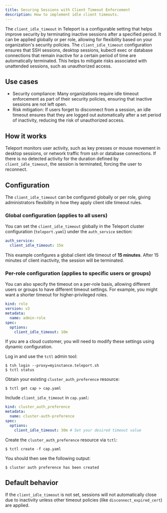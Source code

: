 ```yaml
---
title: Securing Sessions with Client Timeout Enforcement
description: How to implement idle client timeouts.
---
```


The `client_idle_timeout` in Teleport is a configurable setting that helps improve security by terminating inactive sessions after a specified period. It can be applied globally or per role, 
allowing for flexibility based on your organization's security policies. The `client_idle_timeout` configuration ensures that SSH sessions, desktop sessions, kubectl exec or database 
connections that remain inactive for a certain period of time are automatically terminated. This helps to mitigate risks associated with unattended sessions, such as unauthorized access.

## Use cases

- Security compliance: Many organizations require idle timeout enforcement as part of their security policies, ensuring that inactive sessions are not left open.
- Risk mitigation: If users forget to disconnect from a session, an idle timeout ensures that they are logged out automatically after a set period of inactivity, reducing the risk of unauthorized access.

## How it works
Teleport monitors user activity, such as key presses or mouse movement in desktop sessions, or network traffic from ssh or database connections.
If there is no detected activity for the duration defined by `client_idle_timeout`, the session is terminated, forcing the user to reconnect.
   
## Configuration
The `client_idle_timeout` can be configured globally or per role, giving administrators flexibility in how they apply client idle timeout rules.

### Global configuration (applies to all users)

You can set the `client_idle_timeout` globally in the Teleport cluster configuration (`teleport.yaml`) under the `auth_service` section:

```yaml
auth_service:
  client_idle_timeout: 15m
```
This example configures a global client idle timeout of **15 minutes**. After 15 minutes of client inactivity, the session will be terminated.

### Per-role configuration (applies to specific users or groups)

You can also specify the timeout on a per-role basis, allowing different users or groups to have different timeout settings. For example, you might want a shorter timeout for higher-privileged roles.

```yaml
kind: role
version: v3
metadata:
  name: admin-role
spec:
  options:
    client_idle_timeout: 10m
```

If you are a cloud customer, you will need to modify these settings using dynamic configuration.

Log in and use the `tctl` admin tool:

```code
$ tsh login --proxy=myinstance.teleport.sh
$ tctl status
```

Obtain your existing `cluster_auth_preference` resource:

```code
$ tctl get cap > cap.yaml
```

Include `client_idle_timeout` in `cap.yaml`:

```yaml
kind: cluster_auth_preference
metadata:
  name: cluster-auth-preference
spec:
  options:
    client_idle_timeout: 30m # Set your desired timeout value
```

Create the `cluster_auth_preference` resource via `tctl`:

```code
$ tctl create -f cap.yaml
```

You should then see the following output:

```code
$ cluster auth preference has been created
```

## Default behavior
If the `client_idle_timeout` is not set, sessions will not automatically close due to inactivity unless other timeout policies (like `disconnect_expired_cert`) are applied.
